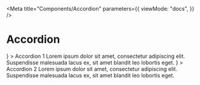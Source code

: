 
<Meta
  title="Components/Accordion"
  parameters={{
    viewMode: "docs",
  }}
/>

# Accordion

<Canvas>
  <Story name="Accordion">
    <BrowserRouter>
      <Box>
        <Accordion square={true}>
          <AccordionSummary
            expandIcon={<ExpandMore style={{ cursor: "pointer" }} />}
          >
            <Typography>Accordion 1</Typography>
          </AccordionSummary>
          <AccordionDetails>
            <Typography>
              Lorem ipsum dolor sit amet, consectetur adipiscing elit.
              Suspendisse malesuada lacus ex, sit amet blandit leo lobortis
              eget.
            </Typography>
          </AccordionDetails>
        </Accordion>
        <Accordion square={true}>
          <AccordionSummary
            expandIcon={<ExpandMore style={{ cursor: "pointer" }} />}
          >
            <Typography>Accordion 2</Typography>
          </AccordionSummary>
          <AccordionDetails>
            <Typography>
              Lorem ipsum dolor sit amet, consectetur adipiscing elit.
              Suspendisse malesuada lacus ex, sit amet blandit leo lobortis
              eget.
            </Typography>
          </AccordionDetails>
        </Accordion>
      </Box>
    </BrowserRouter>
  </Story>
</Canvas>
